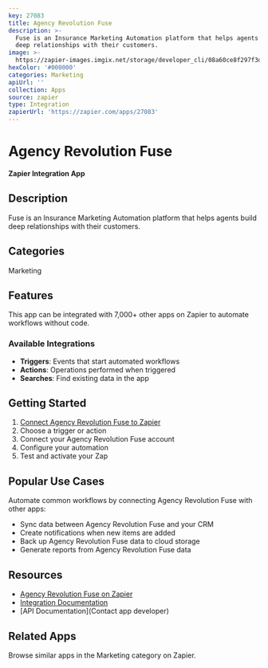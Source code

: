 ```yaml
---
key: 27083
title: Agency Revolution Fuse
description: >-
  Fuse is an Insurance Marketing Automation platform that helps agents build
  deep relationships with their customers.
image: >-
  https://zapier-images.imgix.net/storage/developer_cli/08a60ce8f297f3da6cc935bce96def5e.png?auto=format%2Ccompress&ixlib=python-3.0.0&q=50
hexColor: '#000000'
categories: Marketing
apiUrl: ''
collection: Apps
source: zapier
type: Integration
zapierUrl: 'https://zapier.com/apps/27083'
---
```

# Agency Revolution Fuse

**Zapier Integration App**

## Description

Fuse is an Insurance Marketing Automation platform that helps agents build deep relationships with their customers.

## Categories

Marketing

## Features

This app can be integrated with 7,000+ other apps on Zapier to automate workflows without code.

### Available Integrations

- **Triggers**: Events that start automated workflows
- **Actions**: Operations performed when triggered
- **Searches**: Find existing data in the app

## Getting Started

1. [Connect Agency Revolution Fuse to Zapier](https://zapier.com/apps/27083)
2. Choose a trigger or action
3. Connect your Agency Revolution Fuse account
4. Configure your automation
5. Test and activate your Zap

## Popular Use Cases

Automate common workflows by connecting Agency Revolution Fuse with other apps:

- Sync data between Agency Revolution Fuse and your CRM
- Create notifications when new items are added
- Back up Agency Revolution Fuse data to cloud storage
- Generate reports from Agency Revolution Fuse data

## Resources

- [Agency Revolution Fuse on Zapier](https://zapier.com/apps/27083)
- [Integration Documentation](https://zapier.com/apps/27083/integrations)
- [API Documentation](Contact app developer)

## Related Apps

Browse similar apps in the Marketing category on Zapier.
